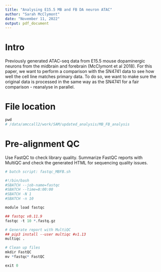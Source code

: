 ```yaml
---
title: "Analysing E15.5 MB and FB DA neuron ATAC"
author: "Sarah McClymont"
date: "November 11, 2022"
output: pdf_document
---
```


# Intro 

Previously generated ATAC-seq data from E15.5 mouse dopaminergic neurons from the midbrain and forebrain (McClymont et al 2018). For this paper, we want to perform a comparison with the SN4741 data to see how well the cell line matches primary data. To do so, we want to make sure the original data is processed in the same way as the SN4741 for a fair comparison - reanalyse in parallel.

# File location

```r

pwd
# /data/amccall2/work/SAM/updated_analysis/MB_FB_analysis

```

# Pre-alignment QC

Use FastQC to check library quality. Summarize FastQC reports with MultiQC and check the generated HTML for sequencing quality issues.

```r

# batch script: fastqc_MBFB.sh

#!/bin/bash
#SBATCH --job-name=fastqc
#SBATCH --time=8:00:00
#SBATCH -N 1
#SBATCH -n 10

module load fastqc 

## fastqc v0.11.9
fastqc -t 10 *.fastq.gz

# Generate report with MultiQC
## pip3 install --user multiqc #v1.13
multiqc .

# Clean up files
mkdir FastQC
mv *fastqc* FastQC

exit 0

```

